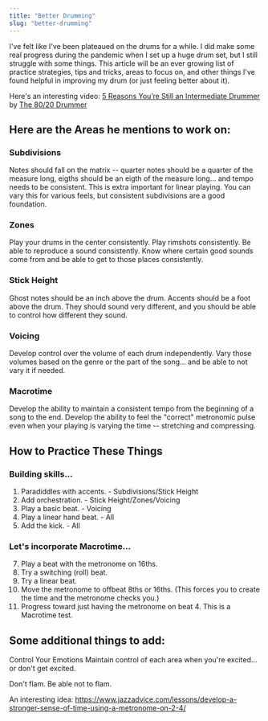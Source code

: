```yaml
---
title: "Better Drumming"
slug: "better-drumming"
---
```


I've felt like I've been plateaued on the drums for a while. I did make some real progress during the pandemic when I set up a huge drum set, but I still struggle with some things. This article will be an ever growing list of practice strategies, tips and tricks, areas to focus on, and other things I've found helpful in improving my drum (or just feeling better about it).

Here's an interesting video: [5 Reasons You’re Still an Intermediate Drummer](https://www.youtube.com/watch?v=F8UvijtZQo4&list=WL&index=1) by [The 80/20 Drummer](https://www.youtube.com/@8020drummer)

## Here are the Areas he mentions to work on:

### Subdivisions
Notes should fall on the matrix -- quarter notes should be a quarter of the measure long, eigths should be an eigth of the measure long... and tempo needs to be consistent. This is extra important for linear playing. You can vary this for various feels, but consistent subdivisions are a good foundation.

### Zones
Play your drums in the center consistently. Play rimshots consistently. Be able to reproduce a sound consistently. Know where certain good sounds come from and be able to get to those places consistently.

### Stick Height
Ghost notes should be an inch above the drum. Accents should be a foot above the drum. They should sound very different, and you should be able to control how different they sound.

### Voicing
Develop control over the volume of each drum independently. Vary those volumes based on the genre or the part of the song... and be able to not vary it if needed.

### Macrotime
Develop the ability to maintain a consistent tempo from the beginning of a song to the end. Develop the ability to feel the "correct" metronomic pulse even when your playing is varying the time -- stretching and compressing.

## How to Practice These Things

### Building skills...

1. Paradiddles with accents. - Subdivisions/Stick Height
2. Add orchestration. - Stick Height/Zones/Voicing
3. Play a basic beat. - Voicing
4. Play a linear hand beat. - All
5. Add the kick. - All

### Let's incorporate Macrotime...

7. Play a beat with the metronome on 16ths.
8. Try a switching (roll) beat.
9. Try a linear beat.
10. Move the metronome to offbeat 8ths or 16ths. (This forces you to create the time and the metronome checks you.)
11. Progress toward just having the metronome on beat 4. This is a Macrotime test.

## Some additional things to add:

Control Your Emotions
Maintain control of each area when you're excited... or don't get excited.

Don't flam. Be able not to flam.

An interesting idea: https://www.jazzadvice.com/lessons/develop-a-stronger-sense-of-time-using-a-metronome-on-2-4/